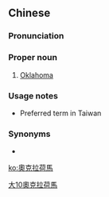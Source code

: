 {{also|奥克拉荷马}}
==Chinese==
{{zh-forms|s=奥克拉荷马|gloss=-}}

===Pronunciation===
{{zh-pron
|m=Àokèlāhémǎ
|c=ou3 hak1 laai1 ho4 maa5
|cat=pn
}}

===Proper noun===
{{zh-proper noun}}
# [[Oklahoma]]

===Usage notes===
* Preferred term in Taiwan

===Synonyms===
* {{l|zh|俄克拉何馬}}

[[Category:zh:States of the United States|大10奧克拉荷馬]]

[[ko:奧克拉荷馬]]